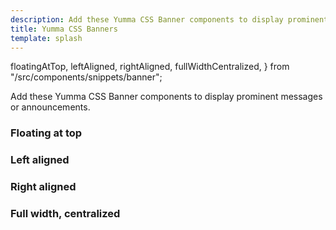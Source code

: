 ```yaml
---
description: Add these Yumma CSS Banner components to display prominent messages or announcements.
title: Yumma CSS Banners
template: splash
---
```


  floatingAtTop,
  leftAligned,
  rightAligned,
  fullWidthCentralized,
} from "/src/components/snippets/banner";

Add these Yumma CSS Banner components to display prominent messages or announcements.

### Floating at top

<Preview data={floatingAtTop} usePadding useTabs useVersion="release" />

### Left aligned

<Preview
  data={leftAligned}
  useHeight="400px"
  usePadding
  useTabs
  useVersion="release"
/>

### Right aligned

<Preview
  data={rightAligned}
  useHeight="400px"
  usePadding
  useTabs
  useVersion="release"
/>

### Full width, centralized

<Preview
  data={fullWidthCentralized}
  useHeight="400px"
  usePadding
  useTabs
  useVersion="release"
/>
